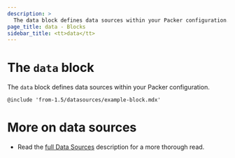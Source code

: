 ```yaml
---
description: >
  The data block defines data sources within your Packer configuration.
page_title: data - Blocks
sidebar_title: <tt>data</tt>
---
```


# The `data` block

The `data` block defines data sources within your Packer configuration.

`@include 'from-1.5/datasources/example-block.mdx'`

# More on data sources

- Read the [full Data Sources](/docs/templates/hcl_templates/datasources) description for a more
  thorough read.
